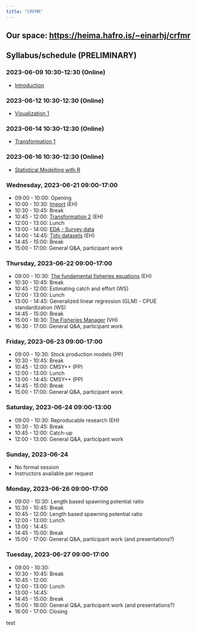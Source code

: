 ```yaml
---
title: "CRFMR"
---
```


## Our space: <https://heima.hafro.is/~einarhj/crfmr>

## Syllabus/schedule (PRELIMINARY)

### 2023-06-09 10:30-12:30 (Online)

-   [Introduction](intro.qmd)

### 2023-06-12 10:30-12:30 (Online)

-   [Visualization 1](visualization1.qmd)

### 2023-06-14 10:30-12:30 (Online)

-   [Transformation 1](transformation1.qmd)

### 2023-06-16 10:30-12:30 (Online)

-   [Statistical Modelling with R](statistics-with-r.qmd)

### Wednesday, 2023-06-21 09:00-17:00

-   09:00 - 10:00: Opening
-   10:00 - 10:30: [Import](import.qmd) (EH)
-   10:30 - 10:45: Break
-   10:45 - 12:00: [Transformation 2](transformation2.qmd) (EH)
-   12:00 - 13:00: Lunch
-   13:00 - 14:00: [EDA - Survey data](eda1.qmd)
-   14:00 - 14:45: [Tidy datasets](tidy.qmd) (EH)
-   14:45 - 15:00: Break
-   15:00 - 17:00: General Q&A, participant work

### Thursday, 2023-06-22 09:00-17:00

-   09:00 - 10:30: [The fundamental fisheries equations](https://heima.hafro.is/~einarhj/CFB) (EH)
-   10:30 - 10:45: Break
-   10:45 - 12:00: Estimating catch and effort (WS)
-   12:00 - 13:00: Lunch
-   13:00 - 14:45: Generalized linear regression (GLM) - CPUE standardization (WS)
-   14:45 - 15:00: Break
-   15:00 - 16:30: [The Fisheries Manager](https://fishtech.is/) (VH)
-   16:30 - 17:00: General Q&A, participant work

### Friday, 2023-06-23 09:00-17:00

-   09:00 - 10:30: Stock production models (PP)
-   10:30 - 10:45: Break
-   10:45 - 12:00: CMSY++ (PP)
-   12:00 - 13:00: Lunch
-   13:00 - 14:45: CMSY++ (PP)
-   14:45 - 15:00: Break
-   15:00 - 17:00: General Q&A, participant work

### Saturday, 2023-06-24 09:00-13:00

-   09:00 - 10:30: Reproducable research (EH)
-   10:30 - 10:45: Break
-   10:45 - 12:00: Catch-up
-   12:00 - 13:00: General Q&A, participant work

### Sunday, 2023-06-24

-   No formal session
-   Instructors available per request

### Monday, 2023-06-26 09:00-17:00

-   09:00 - 10:30: Length based spawning potential ratio
-   10:30 - 10:45: Break
-   10:45 - 12:00: Length based spawning potential ratio
-   12:00 - 13:00: Lunch
-   13:00 - 14:45:
-   14:45 - 15:00: Break
-   15:00 - 17:00: General Q&A, participant work (and presentations?)

### Tuesday, 2023-06-27 09:00-17:00

-   09:00 - 10:30:
-   10:30 - 10:45: Break
-   10:45 - 12:00:
-   12:00 - 13:00: Lunch
-   13:00 - 14:45:
-   14:45 - 15:00: Break
-   15:00 - 16:00: General Q&A, participant work (and presentations?)
-   16:00 - 17:00: Closing

test

